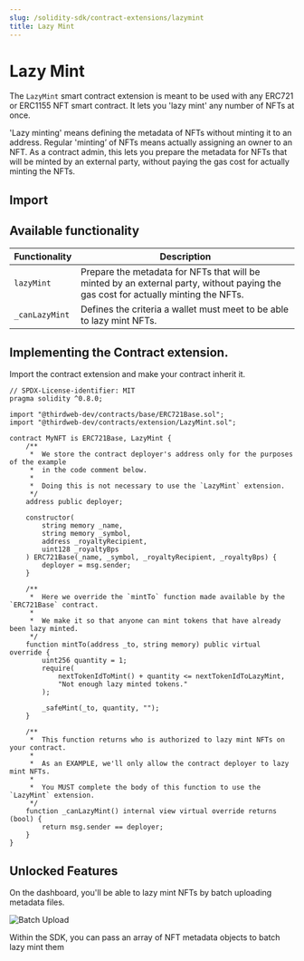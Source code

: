 ```yaml
---
slug: /solidity-sdk/contract-extensions/lazymint
title: Lazy Mint
---
```



# Lazy Mint

The `LazyMint` smart contract extension is meant to be used with any ERC721 or ERC1155 NFT smart contract. It lets you 'lazy mint' any number of NFTs at once.

'Lazy minting' means defining the metadata of NFTs without minting it to an address. Regular 'minting’ of NFTs means actually assigning an owner to an NFT. As a contract admin, this lets you prepare the metadata for NFTs that will be minted by an external party, without paying the gas cost for actually minting the NFTs.

<ViewContractCodeButton
  link="https://github.com/thirdweb-dev/contracts/blob/main/contracts/extension/LazyMint.sol"
  name="LazyMint"
/>

## Import

<ImportSnippet type="extension" category="extension" name="LazyMint" />

## Available functionality

| Functionality  | Description                                                                                                                        |
| -------------- | ---------------------------------------------------------------------------------------------------------------------------------- |
| `lazyMint`     | Prepare the metadata for NFTs that will be minted by an external party, without paying the gas cost for actually minting the NFTs. |
| `_canLazyMint` | Defines the criteria a wallet must meet to be able to lazy mint NFTs.                                                              |

## Implementing the Contract extension.

Import the contract extension and make your contract inherit it.

```solidity
// SPDX-License-identifier: MIT
pragma solidity ^0.8.0;

import "@thirdweb-dev/contracts/base/ERC721Base.sol";
import "@thirdweb-dev/contracts/extension/LazyMint.sol";

contract MyNFT is ERC721Base, LazyMint {
    /**
     *  We store the contract deployer's address only for the purposes of the example
     *  in the code comment below.
     *
     *  Doing this is not necessary to use the `LazyMint` extension.
     */
    address public deployer;

    constructor(
        string memory _name,
        string memory _symbol,
        address _royaltyRecipient,
        uint128 _royaltyBps
    ) ERC721Base(_name, _symbol, _royaltyRecipient, _royaltyBps) {
        deployer = msg.sender;
    }

    /**
     *  Here we override the `mintTo` function made available by the `ERC721Base` contract.
     *
     *  We make it so that anyone can mint tokens that have already been lazy minted.
     */
    function mintTo(address _to, string memory) public virtual override {
        uint256 quantity = 1;
        require(
            nextTokenIdToMint() + quantity <= nextTokenIdToLazyMint,
            "Not enough lazy minted tokens."
        );

        _safeMint(_to, quantity, "");
    }

    /**
     *  This function returns who is authorized to lazy mint NFTs on your contract.
     *
     *  As an EXAMPLE, we'll only allow the contract deployer to lazy mint NFTs.
     *
     *  You MUST complete the body of this function to use the `LazyMint` extension.
     */
    function _canLazyMint() internal view virtual override returns (bool) {
        return msg.sender == deployer;
    }
}
```

## Unlocked Features

On the dashboard, you'll be able to lazy mint NFTs by batch uploading metadata files.

<div className="row" style={{ marginBottom: 24, flexWrap: "wrap" }}>
  <div className="col col--12" style={{ marginTop: 16 }}>
    <QuickstartCard
      name="Batch Uploading NFT Metadata Guide"
      link="/templates/nft-drop/lazy-minting-nfts"
      image="/assets/icons/drop.png"
    />
  </div>
</div>

![Batch Upload](../../../assets/batch-upload.png)

Within the SDK, you can pass an array of NFT metadata objects to batch lazy mint them

<div className="row" style={{ marginBottom: 24, flexWrap: "wrap" }}>
  <div className="col col--12" style={{ marginTop: 16 }}>
    <QuickstartCard
      name="Lazy Minting in the SDK"
      link="/pre-built-contracts/signature-drop#lazy-minting-your-nfts"
      image="/assets/icons/sdks.png"
    />
  </div>
</div>
